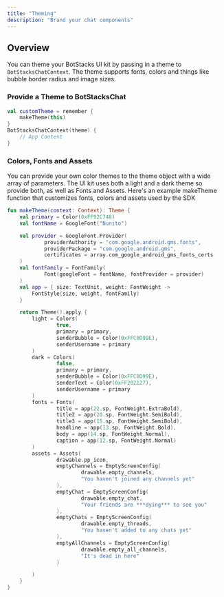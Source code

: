 ```yaml
---
title: "Theming"
description: "Brand your chat components"
---
```


## Overview

You can theme your BotStacks UI kit by passing in a theme to `BotStacksChatContext`. The theme supports fonts, colors and things like bubble border radius and image sizes.

### Provide a Theme to BotStacksChat

```Kotlin
val customTheme = remember {
    makeTheme(this)
}
BotStacksChatContext(theme) {
    // App Content
}
```

### Colors, Fonts and Assets

You can provide your own color themes to the theme object with a wide array of parameters. The UI kit uses both a light and a dark theme so provide both, as well as Fonts and Assets. Here's an example makeTheme function that customizes fonts, colors and assets used by the SDK



```Kotlin
fun makeTheme(context: Context): Theme {
    val primary = Color(0xFF92C748)
    val fontName = GoogleFont("Nunito")

    val provider = GoogleFont.Provider(
            providerAuthority = "com.google.android.gms.fonts",
            providerPackage = "com.google.android.gms",
            certificates = array.com_google_android_gms_fonts_certs
    )
    val fontFamily = FontFamily(
            Font(googleFont = fontName, fontProvider = provider)
    )
    val app = { size: TextUnit, weight: FontWeight ->
        FontStyle(size, weight, fontFamily)
    }

    return Theme().apply {
        light = Colors(
                true,
                primary = primary,
                senderBubble = Color(0xFFC0D99E),
                senderUsername = primary
        )
        dark = Colors(
                false,
                primary = primary,
                senderBubble = Color(0xFFC0D99E),
                senderText = Color(0xFF202127),
                senderUsername = primary
        )
        fonts = Fonts(
                title = app(22.sp, FontWeight.ExtraBold),
                title2 = app(20.sp, FontWeight.SemiBold),
                title3 = app(15.sp, FontWeight.SemiBold),
                headline = app(13.sp, FontWeight.Bold),
                body = app(14.sp, FontWeight.Normal),
                caption = app(12.sp, FontWeight.Normal)
        )
        assets = Assets(
                drawable.pp_icon,
                emptyChannels = EmptyScreenConfig(
                        drawable.empty_channels,
                        "You haven't joined any channels yet"
                ),
                emptyChat = EmptyScreenConfig(
                        drawable.empty_chat,
                        "Your friends are ***dying*** to see you"
                ),
                emptyChats = EmptyScreenConfig(
                        drawable.empty_threads,
                        "You haven't added to any chats yet"
                ),
                emptyAllChannels = EmptyScreenConfig(
                        drawable.empty_all_channels,
                        "It's dead in here"
                )

        )
    }
}
```